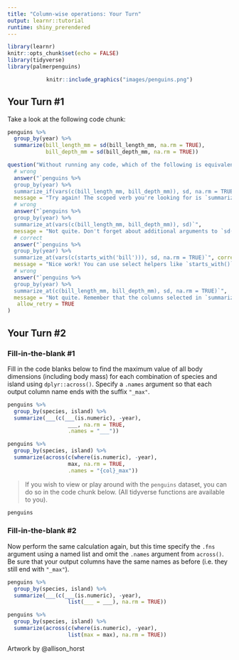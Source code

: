 ```yaml
---
title: "Column-wise operations: Your Turn"
output: learnr::tutorial
runtime: shiny_prerendered
---
```


```r
library(learnr)
knitr::opts_chunk$set(echo = FALSE)
library(tidyverse)
library(palmerpenguins)
```

<center>
```r
knitr::include_graphics("images/penguins.png")
```
</center>

## Your Turn #1

Take a look at the following code chunk:

```r
penguins %>% 
  group_by(year) %>% 
  summarize(bill_length_mm = sd(bill_length_mm, na.rm = TRUE),
            bill_depth_mm = sd(bill_depth_mm, na.rm = TRUE))
```


```r
question("Without running any code, which of the following is equivalent to the code chunk shown above?",
  # wrong
  answer("`penguins %>% 
  group_by(year) %>% 
  summarize_if(vars(c(bill_length_mm, bill_depth_mm)), sd, na.rm = TRUE)`", 
  message = "Try again! The scoped verb you're looking for is `summarize_at()`"),
  # wrong
  answer("`penguins %>% 
  group_by(year) %>% 
  summarize_at(vars(c(bill_length_mm, bill_depth_mm)), sd)`",
  message = "Not quite. Don't forget about additional arguments to `sd()` that must be passed through with `...`"),
  # correct
  answer("`penguins %>% 
  group_by(year) %>% 
  summarize_at(vars(c(starts_with('bill'))), sd, na.rm = TRUE)`", correct = TRUE,
  message = "Nice work! You can use select helpers like `starts_with()` or `contains()` when selecting columns"),
  # wrong
  answer("`penguins %>% 
  group_by(year) %>% 
  summarize_at(c(bill_length_mm, bill_depth_mm), sd, na.rm = TRUE)`",
  message = "Not quite. Remember that the columns selected in `summarize_at()` must be wrapped inside `vars()`"),
   allow_retry = TRUE
)
```

## Your Turn #2

### Fill-in-the-blank #1

Fill in the code blanks below to find the maximum value of all body dimensions (including body mass) for each combination of species and island using `dplyr::across()`. Specify a `.names` argument so that each output column name ends with the suffix `"_max"`.

```r
penguins %>% 
  group_by(species, island) %>% 
  summarize(___(c(___(is.numeric), -year), 
                   ___, na.rm = TRUE, 
                   .names = "___"))
```


```r
penguins %>% 
  group_by(species, island) %>% 
  summarize(across(c(where(is.numeric), -year), 
                   max, na.rm = TRUE, 
                   .names = "{col}_max"))
```


> If you wish to view or play around with the `penguins` dataset, you can do so in the code chunk below. (All tidyverse functions are available to you).

```r
penguins
```


### Fill-in-the-blank #2

Now perform the same calculation again, but this time specify the `.fns` argument using a named list and omit the `.names` argument from `across()`. Be sure that your output columns have the same names as before (i.e. they still end with `"_max"`).

```r
penguins %>% 
  group_by(species, island) %>% 
  summarize(___(c(___(is.numeric), -year), 
                   list(___ = ___), na.rm = TRUE))

```


```r
penguins %>% 
  group_by(species, island) %>% 
  summarize(across(c(where(is.numeric), -year), 
                   list(max = max), na.rm = TRUE))
```

Artwork by @allison_horst